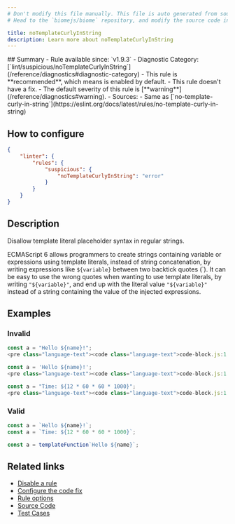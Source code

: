 ```yaml
---
# Don't modify this file manually. This file is auto generated from source, and you will lose your changes next time the website is built.
# Head to the `biomejs/biome` repository, and modify the source code in there.

title: noTemplateCurlyInString
description: Learn more about noTemplateCurlyInString
---
```


<Tabs>
<TabItem label="JavaScript (and super languages)" icon="seti:javascript">
## Summary
- Rule available since: `v1.9.3`
- Diagnostic Category: [`lint/suspicious/noTemplateCurlyInString`](/reference/diagnostics#diagnostic-category)
- This rule is **recommended**, which means is enabled by default.
- This rule doesn't have a fix.
- The default severity of this rule is [**warning**](/reference/diagnostics#warning).
- Sources: 
  - Same as [`no-template-curly-in-string`](https://eslint.org/docs/latest/rules/no-template-curly-in-string)

## How to configure
```json title="biome.json"
{
	"linter": {
		"rules": {
			"suspicious": {
				"noTemplateCurlyInString": "error"
			}
		}
	}
}

```
## Description
Disallow template literal placeholder syntax in regular strings.

ECMAScript 6 allows programmers to create strings containing variable or expressions using template literals,
instead of string concatenation, by writing expressions like `${variable}` between two backtick quotes (\`).
It can be easy to use the wrong quotes when wanting to use template literals, by writing `"${variable}"`,
and end up with the literal value `"${variable}"` instead of a string containing the value of the injected expressions.

## Examples

### Invalid

```js
const a = "Hello ${name}!";
<pre class="language-text"><code class="language-text">code-block.js:1:18 <a href="https://biomejs.dev/linter/rules/no-template-curly-in-string">lint/suspicious/noTemplateCurlyInString</a> ━━━━━━━━━━━━━━━━━━━━━━━━━━━━━━━━━━━━━━━━━<br /><br />  <strong><span style="color: Orange;">⚠</span></strong> <span style="color: Orange;">Unexpected template string placeholder.</span><br />  <br />  <strong><span style="color: Tomato;">&gt;</span></strong> <strong>1 │ </strong>const a = &quot;Hello $&#123;name&#125;!&quot;;<br />   <strong>   │ </strong>                 <strong><span style="color: Tomato;">^</span></strong><strong><span style="color: Tomato;">^</span></strong><strong><span style="color: Tomato;">^</span></strong><strong><span style="color: Tomato;">^</span></strong><strong><span style="color: Tomato;">^</span></strong><strong><span style="color: Tomato;">^</span></strong><strong><span style="color: Tomato;">^</span></strong><br />    <strong>2 │ </strong><br />  <br />  <strong><span style="color: lightgreen;">ℹ</span></strong> <span style="color: lightgreen;">Turn the string into a template string.</span><br />  <br /></code></pre>

```

```js
const a = 'Hello ${name}!';
<pre class="language-text"><code class="language-text">code-block.js:1:18 <a href="https://biomejs.dev/linter/rules/no-template-curly-in-string">lint/suspicious/noTemplateCurlyInString</a> ━━━━━━━━━━━━━━━━━━━━━━━━━━━━━━━━━━━━━━━━━<br /><br />  <strong><span style="color: Orange;">⚠</span></strong> <span style="color: Orange;">Unexpected template string placeholder.</span><br />  <br />  <strong><span style="color: Tomato;">&gt;</span></strong> <strong>1 │ </strong>const a = 'Hello $&#123;name&#125;!';<br />   <strong>   │ </strong>                 <strong><span style="color: Tomato;">^</span></strong><strong><span style="color: Tomato;">^</span></strong><strong><span style="color: Tomato;">^</span></strong><strong><span style="color: Tomato;">^</span></strong><strong><span style="color: Tomato;">^</span></strong><strong><span style="color: Tomato;">^</span></strong><strong><span style="color: Tomato;">^</span></strong><br />    <strong>2 │ </strong><br />  <br />  <strong><span style="color: lightgreen;">ℹ</span></strong> <span style="color: lightgreen;">Turn the string into a template string.</span><br />  <br /></code></pre>

```

```js
const a = "Time: ${12 * 60 * 60 * 1000}";
<pre class="language-text"><code class="language-text">code-block.js:1:18 <a href="https://biomejs.dev/linter/rules/no-template-curly-in-string">lint/suspicious/noTemplateCurlyInString</a> ━━━━━━━━━━━━━━━━━━━━━━━━━━━━━━━━━━━━━━━━━<br /><br />  <strong><span style="color: Orange;">⚠</span></strong> <span style="color: Orange;">Unexpected template string placeholder.</span><br />  <br />  <strong><span style="color: Tomato;">&gt;</span></strong> <strong>1 │ </strong>const a = &quot;Time: $&#123;12 &#42; 60 &#42; 60 &#42; 1000&#125;&quot;;<br />   <strong>   │ </strong>                 <strong><span style="color: Tomato;">^</span></strong><strong><span style="color: Tomato;">^</span></strong><strong><span style="color: Tomato;">^</span></strong><strong><span style="color: Tomato;">^</span></strong><strong><span style="color: Tomato;">^</span></strong><strong><span style="color: Tomato;">^</span></strong><strong><span style="color: Tomato;">^</span></strong><strong><span style="color: Tomato;">^</span></strong><strong><span style="color: Tomato;">^</span></strong><strong><span style="color: Tomato;">^</span></strong><strong><span style="color: Tomato;">^</span></strong><strong><span style="color: Tomato;">^</span></strong><strong><span style="color: Tomato;">^</span></strong><strong><span style="color: Tomato;">^</span></strong><strong><span style="color: Tomato;">^</span></strong><strong><span style="color: Tomato;">^</span></strong><strong><span style="color: Tomato;">^</span></strong><strong><span style="color: Tomato;">^</span></strong><strong><span style="color: Tomato;">^</span></strong><strong><span style="color: Tomato;">^</span></strong><strong><span style="color: Tomato;">^</span></strong><strong><span style="color: Tomato;">^</span></strong><br />    <strong>2 │ </strong><br />  <br />  <strong><span style="color: lightgreen;">ℹ</span></strong> <span style="color: lightgreen;">Turn the string into a template string.</span><br />  <br /></code></pre>

```

### Valid

```js
const a = `Hello ${name}!`;
const a = `Time: ${12 * 60 * 60 * 1000}`;

const a = templateFunction`Hello ${name}`;
```

## Related links

- [Disable a rule](/linter/#disable-a-rule)
- [Configure the code fix](/linter#configure-the-code-fix)
- [Rule options](/linter/#rule-options)
- [Source Code](https://github.com/biomejs/biome/blob/main/crates/biome_js_analyze/src/lint/suspicious/no_template_curly_in_string.rs)
- [Test Cases](https://github.com/biomejs/biome/blob/main/crates/biome_js_analyze/tests/specs/suspicious/noTemplateCurlyInString)

</TabItem>
</Tabs>

